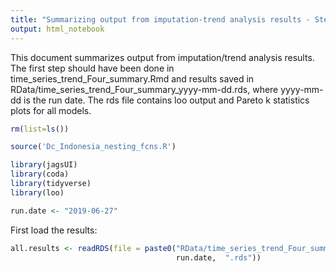 ```yaml
---
title: "Summarizing output from imputation-trend analysis results - Step 2"
output: html_notebook
---
```


This document summarizes output from imputation/trend analysis results.  The first step should have been done in time_series_trend_Four_summary.Rmd and results saved in RData/time_series_trend_Four_summary_yyyy-mm-dd.rds, where yyyy-mm-dd is the run date. The rds file contains loo output and Pareto k statistics plots for all models. 

```r
rm(list=ls())

source('Dc_Indonesia_nesting_fcns.R')

library(jagsUI)
library(coda)
library(tidyverse)
library(loo)

run.date <- "2019-06-27"
```

First load the results:
```r
all.results <- readRDS(file = paste0("RData/time_series_trend_Four_summary_", 
                                     run.date,  ".rds"))
```

